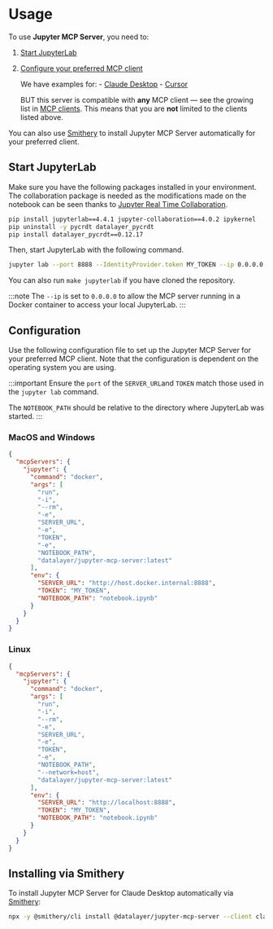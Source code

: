 # Usage

To use **Jupyter MCP Server**, you need to:

1. [Start JupyterLab](#start-jupyterlab)
2. [Configure your preferred MCP client](#configuration)

      We have examples for:
        - [Claude Desktop](./usage/claude_desktop)
        - [Cursor](./usage/cursor)

      BUT this server is compatible with **any** MCP client — see the growing list in [MCP clients](https://modelcontextprotocol.io/clients). This means that you are **not** limited to the clients listed above.

You can also use [Smithery](#installing-via-smithery) to install Jupyter MCP Server automatically for your preferred client.

## Start JupyterLab

Make sure you have the following packages installed in your environment. The collaboration package is needed as the modifications made on the notebook can be seen thanks to [Jupyter Real Time Collaboration](https://jupyterlab.readthedocs.io/en/stable/user/rtc.html).

```bash
pip install jupyterlab==4.4.1 jupyter-collaboration==4.0.2 ipykernel
pip uninstall -y pycrdt datalayer_pycrdt
pip install datalayer_pycrdt==0.12.17
```

Then, start JupyterLab with the following command.

```bash
jupyter lab --port 8888 --IdentityProvider.token MY_TOKEN --ip 0.0.0.0
```

You can also run `make jupyterlab` if you have cloned the repository.

:::note
The `--ip` is set to `0.0.0.0` to allow the MCP server running in a Docker container to access your local JupyterLab.
:::

## Configuration

Use the following configuration file to set up the Jupyter MCP Server for your preferred MCP client.
Note that the configuration is dependent on the operating system you are using.

:::important
Ensure the `port` of the `SERVER_URL`and `TOKEN` match those used in the `jupyter lab` command.

The `NOTEBOOK_PATH` should be relative to the directory where JupyterLab was started.
:::

### MacOS and Windows

```json
{
  "mcpServers": {
    "jupyter": {
      "command": "docker",
      "args": [
        "run",
        "-i",
        "--rm",
        "-e",
        "SERVER_URL",
        "-e",
        "TOKEN",
        "-e",
        "NOTEBOOK_PATH",
        "datalayer/jupyter-mcp-server:latest"
      ],
      "env": {
        "SERVER_URL": "http://host.docker.internal:8888",
        "TOKEN": "MY_TOKEN",
        "NOTEBOOK_PATH": "notebook.ipynb"
      }
    }
  }
}
```

### Linux

```json
{
  "mcpServers": {
    "jupyter": {
      "command": "docker",
      "args": [
        "run",
        "-i",
        "--rm",
        "-e",
        "SERVER_URL",
        "-e",
        "TOKEN",
        "-e",
        "NOTEBOOK_PATH",
        "--network=host",
        "datalayer/jupyter-mcp-server:latest"
      ],
      "env": {
        "SERVER_URL": "http://localhost:8888",
        "TOKEN": "MY_TOKEN",
        "NOTEBOOK_PATH": "notebook.ipynb"
      }
    }
  }
}
```


## Installing via Smithery

To install Jupyter MCP Server for Claude Desktop automatically via [Smithery](https://smithery.ai/server/@datalayer/jupyter-mcp-server):

```bash
npx -y @smithery/cli install @datalayer/jupyter-mcp-server --client claude
```
